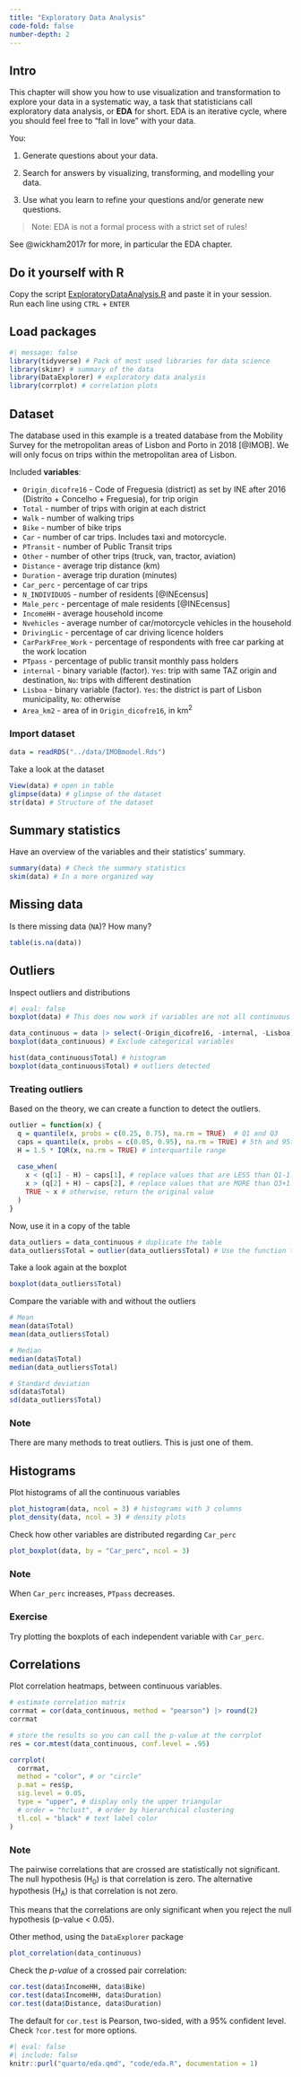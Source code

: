 ```yaml
---
title: "Exploratory Data Analysis"
code-fold: false
number-depth: 2
---
```


## Intro

This chapter will show you how to use visualization and transformation
to explore your data in a systematic way, a task that statisticians call
exploratory data analysis, or **EDA** for short. EDA is an iterative
cycle, where you should feel free to "fall in love" with your data.

You:

1.  Generate questions about your data.

2.  Search for answers by visualizing, transforming, and modelling your
    data.

3.  Use what you learn to refine your questions and/or generate new
    questions.

> Note: EDA is not a formal process with a strict set of rules!

See @wickham2017r for more, in particular the EDA chapter.

::: {.callout-tip appearance="simple"}
## Do it yourself with R

Copy the script
[ExploratoryDataAnalysis.R](https://github.com/U-Shift/MQAT/blob/main/code/classroom/ExploratoryDataAnalysis.R)
and paste it in your session.\
Run each line using `CTRL` + `ENTER`
:::

## Load packages

```r
#| message: false
library(tidyverse) # Pack of most used libraries for data science
library(skimr) # summary of the data
library(DataExplorer) # exploratory data analysis
library(corrplot) # correlation plots
```

## Dataset

The database used in this example is a treated database from the Mobility Survey for the metropolitan areas of Lisbon and Porto in 2018 [@IMOB].
We will only focus on trips within the metropolitan area of Lisbon.

Included **variables**:

-   `Origin_dicofre16` - Code of Freguesia (district) as set by INE
    after 2016 (Distrito + Concelho + Freguesia), for trip origin
-   `Total` - number of trips with origin at each district
-   `Walk` - number of walking trips
-   `Bike` - number of bike trips
-   `Car` - number of car trips. Includes taxi and motorcycle.
-   `PTransit` - number of Public Transit trips
-   `Other` - number of other trips (truck, van, tractor, aviation)
-   `Distance` - average trip distance (km)
-   `Duration` - average trip duration (minutes)
-   `Car_perc` - percentage of car trips
-   `N_INDIVIDUOS` - number of residents [@INEcensus]
-   `Male_perc` - percentage of male residents [@INEcensus]
-   `IncomeHH` - average household income
-   `Nvehicles` - average number of car/motorcycle vehicles in the
    household
-   `DrivingLic` - percentage of car driving licence holders
-   `CarParkFree_Work` - percentage of respondents with free car parking
    at the work location
-   `PTpass` - percentage of public transit monthly pass holders
-   `internal` - binary variable (factor). `Yes`: trip with same TAZ
    origin and destination, `No`: trips with different destination
-   `Lisboa` - binary variable (factor). `Yes`: the district is part of
    Lisbon municipality, `No`: otherwise
-   `Area_km2` - area of in `Origin_dicofre16`, in km^2^

### Import dataset

```r
data = readRDS("../data/IMOBmodel.Rds")
```

Take a look at the dataset

```r
View(data) # open in table
glimpse(data) # glimpse of the dataset
str(data) # Structure of the dataset 
```

## Summary statistics

Have an overview of the variables and their statistics' summary.

```r
summary(data) # Check the summary statistics
skim(data) # In a more organized way
```

## Missing data

Is there missing data (`NA`)? How many?

```r
table(is.na(data))
```

## Outliers

Inspect outliers and distributions

```r
#| eval: false
boxplot(data) # This does now work if variables are not all continuous
```

```r
data_continuous = data |> select(-Origin_dicofre16, -internal, -Lisboa) # Exclude categorical variables
boxplot(data_continuous) # Exclude categorical variables

hist(data_continuous$Total) # histogram
boxplot(data_continuous$Total) # outliers detected
```

### Treating outliers

Based on the theory, we can create a function to detect the outliers.

```r
outlier = function(x) {
  q = quantile(x, probs = c(0.25, 0.75), na.rm = TRUE)  # Q1 and Q3
  caps = quantile(x, probs = c(0.05, 0.95), na.rm = TRUE) # 5th and 95th percentile
  H = 1.5 * IQR(x, na.rm = TRUE) # interquartile range
  
  case_when(
    x < (q[1] - H) ~ caps[1], # replace values that are LESS than Q1-1.5*IQR with the P5 value
    x > (q[2] + H) ~ caps[2], # replace values that are MORE than Q3+1.5*IQR with the P95 value
    TRUE ~ x # otherwise, return the original value
  )
}
```

Now, use it in a copy of the table

```r
data_outliers = data_continuous # duplicate the table
data_outliers$Total = outlier(data_outliers$Total) # Use the function to the same variable
```

Take a look again at the boxplot

```r
boxplot(data_outliers$Total)
```

Compare the variable with and without the outliers

```r
# Mean
mean(data$Total)
mean(data_outliers$Total)

# Median
median(data$Total)
median(data_outliers$Total)

# Standard deviation
sd(data$Total)
sd(data_outliers$Total)
```

::: {.callout-note appearance="simple"}
### Note

There are many methods to treat outliers. This is just one of them.
:::

## Histograms

Plot histograms of all the continuous variables

```r
plot_histogram(data, ncol = 3) # histograms with 3 columns
plot_density(data, ncol = 3) # density plots
```

Check how other variables are distributed regarding `Car_perc`

```r
plot_boxplot(data, by = "Car_perc", ncol = 3)
```
::: {.callout-note appearance="simple"}

### Note

When `Car_perc` increases, `PTpass` decreases.
:::

::: {.callout-tip appearance="simple"}

### Exercise

Try plotting the boxplots of each independent variable with `Car_perc`.
:::


## Correlations

Plot correlation heatmaps, between continuous variables.

```r
# estimate correlation matrix
corrmat = cor(data_continuous, method = "pearson") |> round(2)
corrmat

# store the results so you can call the p-value at the corrplot
res = cor.mtest(data_continuous, conf.level = .95) 

corrplot(
  corrmat,
  method = "color", # or "circle"
  p.mat = res$p,
  sig.level = 0.05,
  type = "upper", # display only the upper triangular
  # order = "hclust", # order by hierarchical clustering
  tl.col = "black" # text label color
)
```
::: {.callout-note appearance="simple"}

### Note

The pairwise correlations that are crossed are statistically not significant.
The null hypothesis (H~0~) is that correlation is zero.
The alternative hypothesis (H~A~) is that correlation is not zero.

This means that the correlations are only significant when you reject the null hypothesis (p-value < 0.05).
:::

Other method, using the `DataExplorer` package

```r
plot_correlation(data_continuous)
```


Check the _p-value_ of a crossed pair correlation: 

```r
cor.test(data$IncomeHH, data$Bike)
cor.test(data$IncomeHH, data$Duration)
cor.test(data$Distance, data$Duration)
```
::: {.callout-tip appearance="simple"}

The default for `cor.test` is Pearson, two-sided, with a 95% confident level.
Check `?cor.test` for more options.
:::


```r
#| eval: false
#| include: false
knitr::purl("quarto/eda.qmd", "code/eda.R", documentation = 1)
```


